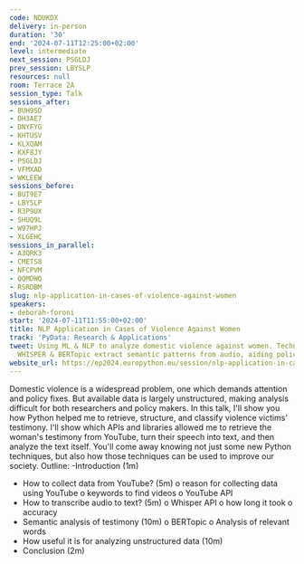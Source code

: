 ```yaml
---
code: NDUKDX
delivery: in-person
duration: '30'
end: '2024-07-11T12:25:00+02:00'
level: intermediate
next_session: PSGLDJ
prev_session: LBYSLP
resources: null
room: Terrace 2A
session_type: Talk
sessions_after:
- BUH9SD
- DH3AE7
- DNYFYG
- KHTUSV
- KLXQAM
- KXF8JY
- PSGLDJ
- VFMXAD
- WKLEEW
sessions_before:
- BUT9E7
- LBYSLP
- R3P9UX
- SHUQ9L
- W97HPJ
- XLGEHC
sessions_in_parallel:
- A3QRK3
- CMETS8
- NFCPVM
- QQMDWQ
- RSRDBM
slug: nlp-application-in-cases-of-violence-against-women
speakers:
- deborah-foroni
start: '2024-07-11T11:55:00+02:00'
title: NLP Application in Cases of Violence Against Women
track: 'PyData: Research & Applications'
tweet: Using ML & NLP to analyze domestic violence against women. Techniques like
  WHISPER & BERTopic extract semantic patterns from audio, aiding policy-making
website_url: https://ep2024.europython.eu/session/nlp-application-in-cases-of-violence-against-women
---
```


Domestic violence is a widespread problem, one which demands attention and policy fixes. But available data is largely unstructured, making analysis difficult for both researchers and policy makers. In this talk, I'll show you how Python helped me to retrieve, structure, and classify violence victims' testimony. I'll show which APIs and libraries allowed me to retrieve the woman's testimony from YouTube, turn their speech into text, and then analyze the text itself. You'll come away knowing not just some new Python techniques, but also how those techniques can be used to improve our society.
Outline:
-Introduction (1m)
- How to collect data from YouTube? (5m)
     o   reason for collecting data using YouTube
     o   keywords to find videos
     o   YouTube API
- How to transcribe audio to text? (5m)
    o   Whisper API
   o   how long it took
   o   accuracy
- Semantic analysis of testimony (10m)
  o   BERTopic
  o   Analysis of relevant words
- How useful it is for analyzing unstructured data (10m)
- Conclusion (2m)
